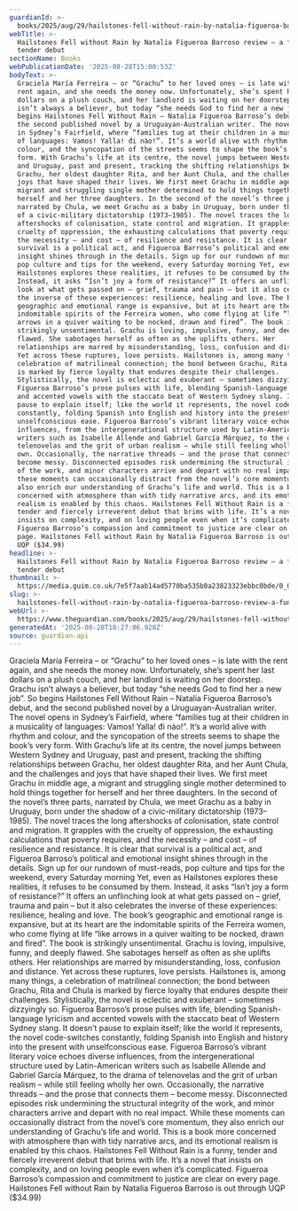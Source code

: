 ```yaml
---
guardianId: >-
  books/2025/aug/29/hailstones-fell-without-rain-by-natalia-figueroa-barroso-review-a-funny-and-tender-debut
webTitle: >-
  Hailstones Fell without Rain by Natalia Figueroa Barroso review – a funny and
  tender debut
sectionName: Books
webPublicationDate: '2025-08-28T15:00:53Z'
bodyText: >-
  Graciela María Ferreira – or “Grachu” to her loved ones – is late with the
  rent again, and she needs the money now. Unfortunately, she’s spent her last
  dollars on a plush couch, and her landlord is waiting on her doorstep. Grachu
  isn’t always a believer, but today “she needs God to find her a new job”. So
  begins Hailstones Fell Without Rain – Natalia Figueroa Barroso’s debut, and
  the second published novel by a Uruguayan-Australian writer. The novel opens
  in Sydney’s Fairfield, where “families tug at their children in a musicality
  of languages: Vamos! Yalla! đi nào!”. It’s a world alive with rhythm and
  colour, and the syncopation of the streets seems to shape the book’s very
  form. With Grachu’s life at its centre, the novel jumps between Western Sydney
  and Uruguay, past and present, tracking the shifting relationships between
  Grachu, her oldest daughter Rita, and her Aunt Chula, and the challenges and
  joys that have shaped their lives. We first meet Grachu in middle age, a
  migrant and struggling single mother determined to hold things together for
  herself and her three daughters. In the second of the novel’s three parts,
  narrated by Chula, we meet Grachu as a baby in Uruguay, born under the shadow
  of a civic-military dictatorship (1973–1985). The novel traces the long
  aftershocks of colonisation, state control and migration. It grapples with the
  cruelty of oppression, the exhausting calculations that poverty requires, and
  the necessity – and cost – of resilience and resistance. It is clear that
  survival is a political act, and Figueroa Barroso’s political and emotional
  insight shines through in the details. Sign up for our rundown of must-reads,
  pop culture and tips for the weekend, every Saturday morning Yet, even as
  Hailstones explores these realities, it refuses to be consumed by them.
  Instead, it asks “Isn’t joy a form of resistance?” It offers an unflinching
  look at what gets passed on – grief, trauma and pain – but it also celebrates
  the inverse of these experiences: resilience, healing and love. The book’s
  geographic and emotional range is expansive, but at its heart are the
  indomitable spirits of the Ferreira women, who come flying at life “like
  arrows in a quiver waiting to be nocked, drawn and fired”. The book is
  strikingly unsentimental. Grachu is loving, impulsive, funny, and deeply
  flawed. She sabotages herself as often as she uplifts others. Her
  relationships are marred by misunderstanding, loss, confusion and distance.
  Yet across these ruptures, love persists. Hailstones is, among many things, a
  celebration of matrilineal connection; the bond between Grachu, Rita and Chula
  is marked by fierce loyalty that endures despite their challenges.
  Stylistically, the novel is eclectic and exuberant – sometimes dizzyingly so.
  Figueroa Barroso’s prose pulses with life, blending Spanish-language lyricism
  and accented vowels with the staccato beat of Western Sydney slang. It doesn’t
  pause to explain itself; like the world it represents, the novel code-switches
  constantly, folding Spanish into English and history into the present with
  unselfconscious ease. Figueroa Barroso’s vibrant literary voice echoes diverse
  influences, from the intergenerational structure used by Latin-American
  writers such as Isabelle Allende and Gabriel García Márquez, to the drama of
  telenovelas and the grit of urban realism – while still feeling wholly her
  own. Occasionally, the narrative threads – and the prose that connects them –
  become messy. Disconnected episodes risk undermining the structural integrity
  of the work, and minor characters arrive and depart with no real impact. While
  these moments can occasionally distract from the novel’s core momentum, they
  also enrich our understanding of Grachu’s life and world. This is a book more
  concerned with atmosphere than with tidy narrative arcs, and its emotional
  realism is enabled by this chaos. Hailstones Fell Without Rain is a funny,
  tender and fiercely irreverent debut that brims with life. It’s a novel that
  insists on complexity, and on loving people even when it’s complicated.
  Figueroa Barroso’s compassion and commitment to justice are clear on every
  page. Hailstones Fell without Rain by Natalia Figueroa Barroso is out through
  UQP ($34.99)
headline: >-
  Hailstones Fell without Rain by Natalia Figueroa Barroso review – a funny and
  tender debut
thumbnail: >-
  https://media.guim.co.uk/7e5f7aab14ad5770ba535b0a23823323ebbc0bde/0_0_5000_4000/500.jpg
slug: >-
  hailstones-fell-without-rain-by-natalia-figueroa-barroso-review-a-funny-and-tender-debut
webUrl: >-
  https://www.theguardian.com/books/2025/aug/29/hailstones-fell-without-rain-by-natalia-figueroa-barroso-review-a-funny-and-tender-debut
generatedAt: '2025-08-28T18:27:06.928Z'
source: guardian-api
---
```

Graciela María Ferreira – or “Grachu” to her loved ones – is late with the rent again, and she needs the money now. Unfortunately, she’s spent her last dollars on a plush couch, and her landlord is waiting on her doorstep. Grachu isn’t always a believer, but today “she needs God to find her a new job”. So begins Hailstones Fell Without Rain – Natalia Figueroa Barroso’s debut, and the second published novel by a Uruguayan-Australian writer. The novel opens in Sydney’s Fairfield, where “families tug at their children in a musicality of languages: Vamos! Yalla! đi nào!”. It’s a world alive with rhythm and colour, and the syncopation of the streets seems to shape the book’s very form. With Grachu’s life at its centre, the novel jumps between Western Sydney and Uruguay, past and present, tracking the shifting relationships between Grachu, her oldest daughter Rita, and her Aunt Chula, and the challenges and joys that have shaped their lives. We first meet Grachu in middle age, a migrant and struggling single mother determined to hold things together for herself and her three daughters. In the second of the novel’s three parts, narrated by Chula, we meet Grachu as a baby in Uruguay, born under the shadow of a civic-military dictatorship (1973–1985). The novel traces the long aftershocks of colonisation, state control and migration. It grapples with the cruelty of oppression, the exhausting calculations that poverty requires, and the necessity – and cost – of resilience and resistance. It is clear that survival is a political act, and Figueroa Barroso’s political and emotional insight shines through in the details. Sign up for our rundown of must-reads, pop culture and tips for the weekend, every Saturday morning Yet, even as Hailstones explores these realities, it refuses to be consumed by them. Instead, it asks “Isn’t joy a form of resistance?” It offers an unflinching look at what gets passed on – grief, trauma and pain – but it also celebrates the inverse of these experiences: resilience, healing and love. The book’s geographic and emotional range is expansive, but at its heart are the indomitable spirits of the Ferreira women, who come flying at life “like arrows in a quiver waiting to be nocked, drawn and fired”. The book is strikingly unsentimental. Grachu is loving, impulsive, funny, and deeply flawed. She sabotages herself as often as she uplifts others. Her relationships are marred by misunderstanding, loss, confusion and distance. Yet across these ruptures, love persists. Hailstones is, among many things, a celebration of matrilineal connection; the bond between Grachu, Rita and Chula is marked by fierce loyalty that endures despite their challenges. Stylistically, the novel is eclectic and exuberant – sometimes dizzyingly so. Figueroa Barroso’s prose pulses with life, blending Spanish-language lyricism and accented vowels with the staccato beat of Western Sydney slang. It doesn’t pause to explain itself; like the world it represents, the novel code-switches constantly, folding Spanish into English and history into the present with unselfconscious ease. Figueroa Barroso’s vibrant literary voice echoes diverse influences, from the intergenerational structure used by Latin-American writers such as Isabelle Allende and Gabriel García Márquez, to the drama of telenovelas and the grit of urban realism – while still feeling wholly her own. Occasionally, the narrative threads – and the prose that connects them – become messy. Disconnected episodes risk undermining the structural integrity of the work, and minor characters arrive and depart with no real impact. While these moments can occasionally distract from the novel’s core momentum, they also enrich our understanding of Grachu’s life and world. This is a book more concerned with atmosphere than with tidy narrative arcs, and its emotional realism is enabled by this chaos. Hailstones Fell Without Rain is a funny, tender and fiercely irreverent debut that brims with life. It’s a novel that insists on complexity, and on loving people even when it’s complicated. Figueroa Barroso’s compassion and commitment to justice are clear on every page. Hailstones Fell without Rain by Natalia Figueroa Barroso is out through UQP ($34.99)
